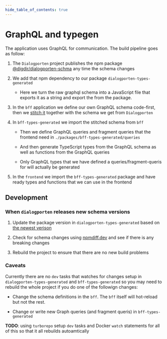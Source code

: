 ```yaml
---
hide_table_of_contents: true
---
```



# GraphQL and typegen

<Tldr height="800px" children={drawing} />

The application uses GraphQL for communication.
The build pipeline goes as follow:

1. The `Dialogporten` project publishes the npm package [@digdir/dialogporten-schma](https://www.npmjs.com/package/@digdir/dialogporten-schema) any time the schema changes

1. We add that npm dependency to our package `dialogporten-types-generated`

    - Here we turn the raw graphql schema into a JavaScript file that exports it as a string and export the from the package.

1. In the `bff` application we define our own GraphQL schema code-first, then we [stitch it](https://the-guild.dev/graphql/stitching) together with the schema we get from `Dialogporten`

1. In `bff-types-generated` we import the stitched schema from `bff`

    - Then we define GraphQL queries and fragment queries that the frontend need in `./packages/bff-types-generated/queries`

    - And then generate TypeScript types from the GraphQL schema as well as functions from the GraphQL queries

    - Only GraphQL types that we have defined a queries/fragment-queris for will actually be generated

1. In the `frontend` we import the `bff-types-generated` package and have ready types and functions that we can use in the frontend

## Development

### When `dialogporten` releases new schema versions

1. Update the package version in `dialogporten-types-generated` based on [the newest verison](https://www.npmjs.com/package/@digdir/dialogporten-schema?activeTab=versions)

1. Check for schema changes using [npmdiff.dev](https://npmdiff.dev/) and see if there is any breaking changes

1. Rebuild the project to ensure that there are no new build problems


### Caveats

Currently there are no `dev` tasks that watches for changes setup in `dialogporten-types-generated` and `bff-types-generated` so you may need to rebuild the whole project if you do one of the followign changes:

- Change the schema definitions in the `bff`. The `bff` itself will hot-reload but not the rest.

- Change or write new Graph queries (and fragment queris) in `bff-types-generated`

**TODO**: using `turborepo` setup `dev` tasks and Docker `watch` statements for all of this so that it all rebuilds autoamtically
